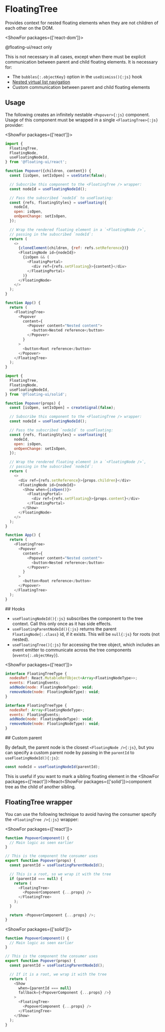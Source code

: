 <PageCard>

# FloatingTree

Provides context for nested floating elements when they are not
children of each other on the DOM.

<ShowFor packages={['react-dom']}>

<PackageLimited>@floating-ui/react only</PackageLimited>

</ShowFor>

</PageCard>

<Notice>
  This is not necessary in all cases, except when there must be
  explicit communication between parent and child floating elements. 
  It is necessary for:

- The `bubbles{:.objectKey}` option in the `useDismiss(){:js}`
  hook
- [Nested virtual list navigation](/docs/useListNavigation#virtualitemref)
- Custom communication between parent and child floating elements

</Notice>

## Usage

The following creates an infinitely nestable `<Popover>{:js}`
component. Usage of this component must be wrapped in a single
`<FloatingTree>{:js}` provider:

<ShowFor packages={['react']}>

```js {10-11,15,25}
import {
  FloatingTree,
  FloatingNode,
  useFloatingNodeId,
} from '@floating-ui/react';

function Popover({children, content}) {
  const [isOpen, setIsOpen] = useState(false);

  // Subscribe this component to the <FloatingTree /> wrapper:
  const nodeId = useFloatingNodeId();

  // Pass the subscribed `nodeId` to useFloating:
  const {refs, floatingStyles} = useFloating({
    nodeId,
    open: isOpen,
    onOpenChange: setIsOpen,
  });

  // Wrap the rendered floating element in a `<FloatingNode />`,
  // passing in the subscribed `nodeId`:
  return (
    <>
      {cloneElement(children, {ref: refs.setReference})}
      <FloatingNode id={nodeId}>
        {isOpen && (
          <FloatingPortal>
            <div ref={refs.setFloating}>{content}</div>
          </FloatingPortal>
        )}
      </FloatingNode>
    </>
  );
}

function App() {
  return (
    <FloatingTree>
      <Popover
        content={
          <Popover content="Nested content">
            <button>Nested reference</button>
          </Popover>
        }
      >
        <button>Root reference</button>
      </Popover>
    </FloatingTree>
  );
}
```

</ShowFor>
<ShowFor packages={['solid']}>

```js {10-11,15,25}
import {
  FloatingTree,
  FloatingNode,
  useFloatingNodeId,
} from '@floating-ui/solid';

function Popover(props) {
  const [isOpen, setIsOpen] = createSignal(false);

  // Subscribe this component to the <FloatingTree /> wrapper:
  const nodeId = useFloatingNodeId();

  // Pass the subscribed `nodeId` to useFloating:
  const {refs, floatingStyles} = useFloating({
    nodeId,
    open: isOpen,
    onOpenChange: setIsOpen,
  });

  // Wrap the rendered floating element in a `<FloatingNode />`,
  // passing in the subscribed `nodeId`:
  return (
    <>
      <div ref={refs.setReference}>{props.children}</div>
      <FloatingNode id={nodeId}>
        <Show when={isOpen()}>
          <FloatingPortal>
            <div ref={refs.setFloating}>{props.content}</div>
          </FloatingPortal>
        </Show>
      </FloatingNode>
    </>
  );
}

function App() {
  return (
    <FloatingTree>
      <Popover
        content={
          <Popover content="Nested content">
            <button>Nested reference</button>
          </Popover>
        }
      >
        <button>Root reference</button>
      </Popover>
    </FloatingTree>
  );
}
```

</ShowFor>
## Hooks

- `useFloatingNodeId(){:js}` subscribes the component to the tree
  context. Call this only once as it has side effects.
- `useFloatingParentNodeId(){:js}` returns the parent
  `FloatingNode{:.class}` id, if it exists. This will be
  `null{:js}` for roots (not nested).
- `useFloatingTree(){:js}` for accessing the tree object, which
  includes an event emitter to communicate across the tree
  components (`events{:.objectKey}`).

<ShowFor packages={['react']}>

```js
interface FloatingTreeType {
  nodesRef: React.MutableRefObject<Array<FloatingNodeType>>;
  events: FloatingEvents;
  addNode(node: FloatingNodeType): void;
  removeNode(node: FloatingNodeType): void;
}
```

</ShowFor>
<ShowFor packages={['solid']}>

```js
interface FloatingTreeType {
  nodesRef: Array<FloatingNodeType>;
  events: FloatingEvents;
  addNode(node: FloatingNodeType): void;
  removeNode(node: FloatingNodeType): void;
}
```

</ShowFor>
## Custom parent

By default, the parent node is the closest
`<FloatingNode />{:js}`, but you can specify a custom parent node
by passing in the `parentId` to `useFloatingNodeId(){:js}`:

```js
const nodeId = useFloatingNodeId(parentId);
```

This is useful if you want to mark a sibling floating element in
the <ShowFor packages={['react']}>React</ShowFor><ShowFor
packages={['solid']}>component</ShowFor> tree as the child of
another sibling.

## FloatingTree wrapper

You can use the following technique to avoid having the consumer
specify the `<FloatingTree />{:js}` wrapper:

<ShowFor packages={['react']}>

```js
function PopoverComponent() {
  // Main logic as seen earlier
}

// This is the component the consumer uses
export function Popover(props) {
  const parentId = useFloatingParentNodeId();

  // This is a root, so we wrap it with the tree
  if (parentId === null) {
    return (
      <FloatingTree>
        <PopoverComponent {...props} />
      </FloatingTree>
    );
  }

  return <PopoverComponent {...props} />;
}
```

</ShowFor>

<ShowFor packages={['solid']}>

```js
function PopoverComponent() {
  // Main logic as seen earlier
}

// This is the component the consumer uses
export function Popover(props) {
  const parentId = useFloatingParentNodeId();

  // If it is a root, we wrap it with the tree
  return (
    <Show
      when={parentId === null}
      fallback={<PopoverComponent {...props} />}
    >
      <FloatingTree>
        <PopoverComponent {...props} />
      </FloatingTree>
    </Show>
  );
}
```

</ShowFor>
